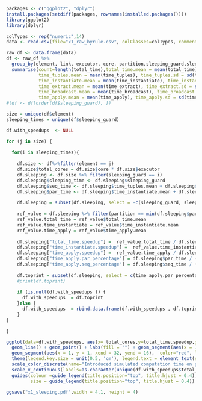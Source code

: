```r
packages <- c("ggplot2", "dplyr")
install.packages(setdiff(packages, rownames(installed.packages())))
library(ggplot2)
library(dplyr)
```

```r
colTypes <- rep("numeric",14)
data <- read.csv(file="x1_raw_byrule.csv", colClasses=colTypes, comment.char = "#")
```

```r
raw_df <- data.frame(data)
df <- raw_df %>% 
  group_by(element, link, executor, core, partition,sleeping_guard,sleeping_instantiate,sleeping_apply) %>% 
  summarise(count=length(total_time),total_time.mean = mean(total_time), total_time.sd = sd(total_time), total_time.median = median(total_time),
            time_tuples.mean = mean(time_tuples), time_tuples.sd = sd(time_tuples), time_tuples.median = median(time_tuples),
            time_instantiate.mean = mean(time_instantiate), time_instantiate.sd = sd(time_instantiate), time_instantiate.median = median(time_instantiate),
            time_extract.mean = mean(time_extract), time_extract.sd = sd(time_extract), time_extract.median = median(time_extract),
            time_broadcast.mean = mean(time_broadcast), time_broadcast.sd = sd(time_broadcast), time_broadcast.median = median(time_broadcast),
            time_apply.mean = mean(time_apply), time_apply.sd = sd(time_apply), time_apply.median = median(time_apply)) 
#(df <- df[order(df$sleeping_guard), ])
```
```r
size = unique(df$element)
sleeping_times = unique(df$sleeping_guard)

df.with_speedups  <- NULL

for (j in size) {
  
  for(i in sleeping_times){
    
    df.size <- df%>%filter(element == j)
    df.size$total_cores = df.size$core * df.size$executor
    df.sleeping <- df.size %>% filter(sleeping_guard == i)
    df.sleeping$sleeping_time <- df.sleeping$sleeping_guard
    df.sleeping$seq_time <- df.sleeping$time_tuples.mean + df.sleeping$time_broadcast.mean + df.sleeping$time_extract.mean
    df.sleeping$par_time <- df.sleeping$time_instantiate.mean + df.sleeping$time_apply.mean

    df.sleeping = subset(df.sleeping, select = -c(sleeping_guard, sleeping_instantiate, sleeping_apply))
    
    ref_value = df.sleeping %>% filter(partition == min(df.sleeping$partition))
    ref_value.total_time = ref_value$total_time.mean
    ref_value.time_instantiate = ref_value$time_instantiate.mean
    ref_value.time_apply = ref_value$time_apply.mean
    
    df.sleeping["total_time.speedup"] =  ref_value.total_time / df.sleeping$total_time.mean 
    df.sleeping["time_instantiate.speedup"] =  ref_value.time_instantiate / df.sleeping$time_instantiate.mean 
    df.sleeping["time_apply.speedup"] =  ref_value.time_apply / df.sleeping$time_apply.mean 
    df.sleeping["time_apply.par_percentage"] = df.sleeping$par_time / (df.sleeping$par_time + df.sleeping$seq_time)
    df.sleeping["time_apply.seq_percentage"] = df.sleeping$seq_time / (df.sleeping$par_time + df.sleeping$seq_time)
    
    df.toprint = subset(df.sleeping, select = c(time_apply.par_percentage,time_apply.seq_percentage,sleeping_time,element,link,executor,core,total_cores,partition,count,total_time.speedup,time_instantiate.speedup,time_apply.speedup))
    #print(df.toprint)
    
    if (is.null(df.with_speedups )) {
      df.with_speedups  = df.toprint
    }else {
      df.with_speedups  = rbind.data.frame(df.with_speedups , df.toprint)
    }
}

}
```

```r
ggplot(data=df.with_speedups, aes(x= total_cores,y=total_time.speedup,group=as.factor(sleeping_time),color=as.factor(sleeping_time))) + 
  geom_line() + geom_point() + labs(fill = "") + geom_segment(aes(x = 1, y = 1, xend = 32, yend = 32),  color="black", linetype="dashed") + 
  geom_segment(aes(x = 1, y = 1, xend = 32, yend = 16),  color="red", linetype="dashed")  +
  theme(legend.key.size = unit(0.5, 'cm'), legend.text = element_text(size = 8)) + theme(legend.position = "top") + xlab("number of cores") + ylab("relative speedup") + 
  scale_color_discrete(name="Introduced simulated computation time on phases",  labels = c("0ms", "50ms", "120ms", "250ms", "500ms", "1000ms", "2000ms")) + 
  scale_x_continuous(labels=as.character(unique(df.with_speedups$total_cores)), breaks = unique(df.with_speedups$total_cores))  +
  guides(colour =guide_legend(title.position="top", title.hjust = 0.4),
         size = guide_legend(title.position="top", title.hjust = 0.4))

ggsave("x1_sleeping.pdf",width = 4.1, height = 4)
```



